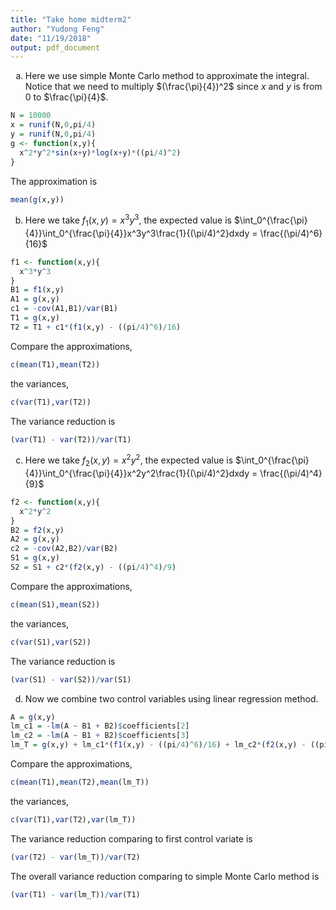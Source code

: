```yaml
---
title: "Take home midterm2"
author: "Yudong Feng"
date: "11/19/2018"
output: pdf_document
---
```

(a)
Here we use simple Monte Carlo method to approximate the integral.
Notice that we need to multiply $(\frac{\pi}{4})^2$ since $x$ and $y$ is from $0$ to $\frac{\pi}{4}$.
```r
N = 10000
x = runif(N,0,pi/4)
y = runif(N,0,pi/4)
g <- function(x,y){
  x^2*y^2*sin(x+y)*log(x+y)*((pi/4)^2)
}
```
The approximation is
```r
mean(g(x,y))
```

(b)
Here we take $f_1(x,y) = x^3y^3$, the expected value is $\int_0^{\frac{\pi}{4}}\int_0^{\frac{\pi}{4}}x^3y^3\frac{1}{(\pi/4)^2}dxdy = \frac{(\pi/4)^6}{16}$ 
```r
f1 <- function(x,y){
  x^3*y^3
}
B1 = f1(x,y)
A1 = g(x,y)
c1 = -cov(A1,B1)/var(B1)
T1 = g(x,y)
T2 = T1 + c1*(f1(x,y) - ((pi/4)^6)/16)
```
Compare the approximations,
```r
c(mean(T1),mean(T2))
```
the variances,
```r
c(var(T1),var(T2))
```
The variance reduction is
```r
(var(T1) - var(T2))/var(T1)
```

(c)
Here we take $f_2(x,y) = x^2y^2$, the expected value is $\int_0^{\frac{\pi}{4}}\int_0^{\frac{\pi}{4}}x^2y^2\frac{1}{(\pi/4)^2}dxdy = \frac{(\pi/4)^4}{9}$
```r
f2 <- function(x,y){
  x^2*y^2
}
B2 = f2(x,y)
A2 = g(x,y)
c2 = -cov(A2,B2)/var(B2)
S1 = g(x,y)
S2 = S1 + c2*(f2(x,y) - ((pi/4)^4)/9)
```
Compare the approximations,
```r
c(mean(S1),mean(S2))
```
the variances,
```r
c(var(S1),var(S2))
```
The variance reduction is
```r
(var(S1) - var(S2))/var(S1)
```

(d)
Now we combine two control variables using linear regression method.
```r
A = g(x,y)
lm_c1 = -lm(A ~ B1 + B2)$coefficients[2]
lm_c2 = -lm(A ~ B1 + B2)$coefficients[3]
lm_T = g(x,y) + lm_c1*(f1(x,y) - ((pi/4)^6)/16) + lm_c2*(f2(x,y) - ((pi/4)^4)/9)
```
Compare the approximations,
```r
c(mean(T1),mean(T2),mean(lm_T))
```
the variances,
```r
c(var(T1),var(T2),var(lm_T))
```
The variance reduction comparing to first control variate is
```r
(var(T2) - var(lm_T))/var(T2)
```
The overall variance reduction comparing to simple Monte Carlo method is
```r
(var(T1) - var(lm_T))/var(T1)
```
